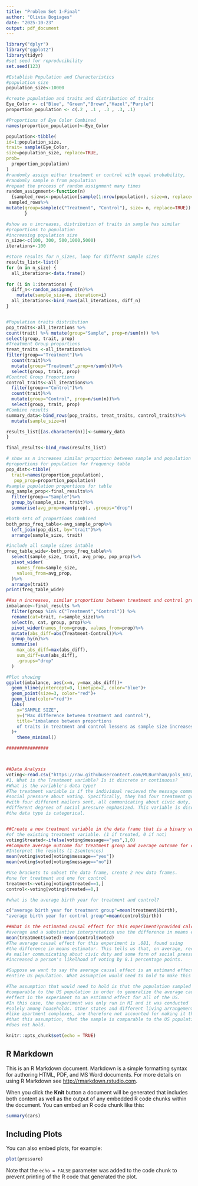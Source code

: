 ```yaml
---
title: "Problem Set 1-Final"
author: "Olivia Bogiages"
date: "2025-10-23"
output: pdf_document
---
```


```r
library("dplyr")
library("ggplot2")
library(tidyr)
#set seed for reproducibility 
set.seed(123)

#Establish Population and Characteristics
#population size
population_size<-10000

#create population and traits and distribution of traits 
Eye_Color <- c("Blue", "Green","Brown","Hazel","Purple") 
proportion_population <- c(.2 , .1 , .3 , .3, .1)

#Proportions of Eye Color Combined 
names(proportion_population)<-Eye_Color

population<-tibble(
id=1:population_size, 
trait= sample(Eye_Color, 
size=population_size, replace=TRUE, 
prob=
  proportion_population)
)
#randomly assign either treatment or control with equal probability, 
#randomly sample n from population
#repeat the process of random assignment many times 
random_assignment<-function(n)
  {sampled_rows<-population[sample(1:nrow(population), size=n, replace=TRUE),]
 sampled_rows%>%
mutate(group=sample(c("Treatment", "Control"), size= n, replace=TRUE))
       }

#show as n increases, distribution of traits in sample has similar 
#proportions to population
#increasing population size 
n_size<-c(100, 300, 500,1000,5000)
iterations<-100

#store results for n_sizes, loop for differnt sample sizes
results_list<-list()
for (n in n_size) {
  all_iterations<-data.frame()
  
for (i in 1:iterations) {
  diff_n<-random_assignment(n)%>%
    mutate(sample_size=n, iteration=i)
  all_iterations<-bind_rows(all_iterations, diff_n)
}


#Population traits distribution 
pop_traits<-all_iterations %>% 
count(trait) %>% mutate(group="Sample", prop=n/sum(n)) %>%
select(group, trait, prop)
#Treatment Group proportions
treat_traits <-all_iterations%>%
filter(group=="Treatment")%>%
  count(trait)%>%
  mutate(group="Treatment",prop=n/sum(n))%>%
  select(group, trait, prop)
#Control Group Proportions 
control_traits<-all_iterations%>%
  filter(group=="Control")%>%
  count(trait)%>%
  mutate(group="Control", prop=n/sum(n))%>%
  select(group, trait, prop)
#Combine results 
summary_data<-bind_rows(pop_traits, treat_traits, control_traits)%>%
  mutate(sample_size=n)

results_list[[as.character(n)]]<-summary_data
}

final_results<-bind_rows(results_list)

# show as n increases similar proportion between sample and population
#proportions for population for frequency table
pop_dist<-tibble(
  trait=names(proportion_population),
   pop_prop=proportion_population)
#sample population proportions for table
avg_sample_prop<-final_results%>%
  filter(group=="Sample")%>%
  group_by(sample_size, trait)%>%
  summarise(avg_prop=mean(prop), .groups="drop")

#both sets of proportions combined
both_prop_freq_table<-avg_sample_prop%>%
  left_join(pop_dist, by="trait")%>%
  arrange(sample_size, trait)

#include all sample sizes intable
freq_table_wide<-both_prop_freq_table%>%
  select(sample_size, trait, avg_prop, pop_prop)%>%
  pivot_wider(
    names_from=sample_size,
    values_from=avg_prop,
  )%>%
  arrange(trait)
print(freq_table_wide)

##as n increases, similar proportions between treatment and control groups
imbalance<-final_results %>%
  filter(group %in% c("Treatment","Control")) %>%
  rename(cat=trait, n=sample_size)%>%
  select(n, cat, group, prop)%>%
  pivot_wider(names_from=group, values_from=prop)%>%
  mutate(abs_diff=abs(Treatment-Control))%>%
  group_by(n)%>%
  summarise(
    max_abs_diff=max(abs_diff),
    sum_diff=sum(abs_diff),
    .groups="drop"
  )

#Plot showing 
ggplot(imbalance, aes(x=n, y=max_abs_diff))+
  geom_hline(yintercept=0, linetype=2, color="blue")+
  geom_point(size=3, color="red")+
  geom_line(color="red")+
  labs(
    x="SAMPLE SIZE",
    y=("Max difference between treatment and control"),
    title="imbalance between proportions 
    of traits in treatment and control lessens as sample size increases"
  )+ 
    theme_minimal()

################



##Data Analysis
voting<-read.csv("https://raw.githubusercontent.com/MLBurnham/pols_602/refs/heads/main/data/voting.csv")
#1. What is the Treatment variable? Is it discrete or continuous?
#What is the variable's data type? 
#The treatment variable is if the individual recieved the message communicating
#social pressure about voting. Specifically, they had four treatment groups,
#with four different mailers sent, all communicating about civic duty, but with
#different degrees of social pressure emphasized. This variable is discrete and 
#the data type is categorical. 


##Create a new treatment variable in the data frame that is a binary version 
#of the existing treatment variable. (1 if treated, 0 if not)
voting$treated<-ifelse(voting$message=="yes",1,0)
##Compute average outcome for treatment group and average outcome for control. 
#Interpret the results (1-2sentences)
mean(voting$voted[voting$message=="yes"])
mean(voting$voted[voting$message=="no"])

#Use brackets to subset the data frame, create 2 new data frames. 
#one for treatment and one for control 
treatment<-voting[voting$treated==1,]
control<-voting[voting$treated==0,]

#what is the average birth year for treatment and control? 

c("average birth year for treatment group"=mean(treatment$birth),
"average birth year for control group"=mean(control$birth))

##What is the estimated causal effect for this experiment?provided calculated
#average and a substantive interpretation use the difference in means estimator 
mean(treatment$voted)-mean(control$voted)
#The average causal effect for this experiment is .081, found using 
#the difference in means estimator. This tells us that, on average, recieving 
#a mailer communicating about civic duty and some form of social pressure
#increased a person's likelhood of voting by 8.1 percentage points. 

#Suppose we want to say the average causal effect is an estimand effect for the 
#entire US population. What assumption would need to hold to make this claim? 

#The assumption that would need to hold is that the population sampled is 
#comparable to the US population in order to generalize the average causal 
#effect in the experiment to an estimand effect for all of the US. 
#In this case, the experiment was only run in MI and it was conducted
#solely among households. Other states and different living arrangements,
#like apartment complexes, are therefore not accounted for making it the case,
#that this assumption, that the sample is comparable to the US population, 
#does not hold. 
```

```r
knitr::opts_chunk$set(echo = TRUE)
```

## R Markdown

This is an R Markdown document. Markdown is a simple formatting syntax for authoring HTML, PDF, and MS Word documents. For more details on using R Markdown see <http://rmarkdown.rstudio.com>.

When you click the **Knit** button a document will be generated that includes both content as well as the output of any embedded R code chunks within the document. You can embed an R code chunk like this:

```r
summary(cars)
```

## Including Plots

You can also embed plots, for example:

```r
plot(pressure)
```

Note that the `echo = FALSE` parameter was added to the code chunk to prevent printing of the R code that generated the plot.
